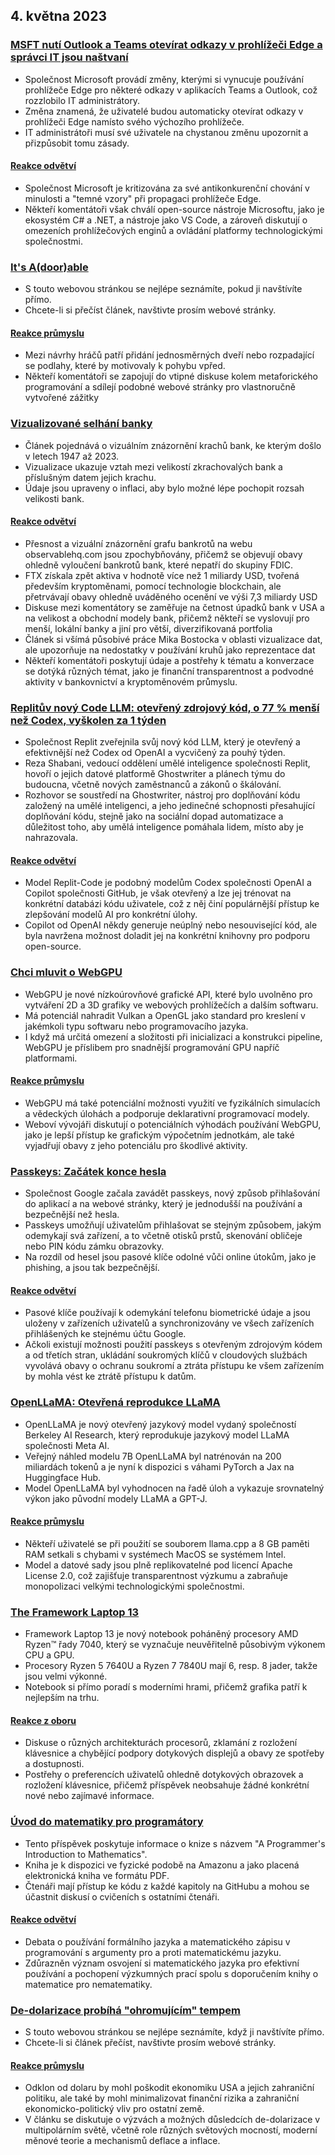 

<CallToAction />

<Steps>

## 4. května 2023

### [MSFT nutí Outlook a Teams otevírat odkazy v prohlížeči Edge a správci IT jsou naštvaní](https://www.theverge.com/2023/5/3/23709297/microsoft-edge-force-outlook-teams-web-links-open)

- Společnost Microsoft provádí změny, kterými si vynucuje používání prohlížeče Edge pro některé odkazy v aplikacích Teams a Outlook, což rozzlobilo IT administrátory.
- Změna znamená, že uživatelé budou automaticky otevírat odkazy v prohlížeči Edge namísto svého výchozího prohlížeče.
- IT administrátoři musí své uživatele na chystanou změnu upozornit a přizpůsobit tomu zásady.

#### [Reakce odvětví](http://news.ycombinator.com/item?id=35800158)

- Společnost Microsoft je kritizována za své antikonkurenční chování v minulosti a "temné vzory" při propagaci prohlížeče Edge.
- Někteří komentátoři však chválí open-source nástroje Microsoftu, jako je ekosystém C# a .NET, a nástroje jako VS Code, a zároveň diskutují o omezeních prohlížečových enginů a ovládání platformy technologickými společnostmi.

### [It's A(door)able](https://ncase.me/door/)

- S touto webovou stránkou se nejlépe seznámíte, pokud ji navštívíte přímo.
- Chcete-li si přečíst článek, navštivte prosím webové stránky.

#### [Reakce průmyslu](http://news.ycombinator.com/item?id=35800492)

- Mezi návrhy hráčů patří přidání jednosměrných dveří nebo rozpadající se podlahy, které by motivovaly k pohybu vpřed.
- Někteří komentátoři se zapojují do vtipné diskuse kolem metaforického programování a sdílejí podobné webové stránky pro vlastnoručně vytvořené zážitky

### [Vizualizované selhání banky](https://observablehq.com/@mbostock/bank-failures)

- Článek pojednává o vizuálním znázornění krachů bank, ke kterým došlo v letech 1947 až 2023.
- Vizualizace ukazuje vztah mezi velikostí zkrachovalých bank a příslušným datem jejich krachu.
- Údaje jsou upraveny o inflaci, aby bylo možné lépe pochopit rozsah velikosti bank.

#### [Reakce odvětví](http://news.ycombinator.com/item?id=35795975)

- Přesnost a vizuální znázornění grafu bankrotů na webu observablehq.com jsou zpochybňovány, přičemž se objevují obavy ohledně vyloučení bankrotů bank, které nepatří do skupiny FDIC.
- FTX získala zpět aktiva v hodnotě více než 1 miliardy USD, tvořená především kryptoměnami, pomocí technologie blockchain, ale přetrvávají obavy ohledně uváděného ocenění ve výši 7,3 miliardy USD
- Diskuse mezi komentátory se zaměřuje na četnost úpadků bank v USA a na velikost a obchodní modely bank, přičemž někteří se vyslovují pro menší, lokální banky a jiní pro větší, diverzifikovaná portfolia
- Článek si všímá působivé práce Mika Bostocka v oblasti vizualizace dat, ale upozorňuje na nedostatky v používání kruhů jako reprezentace dat
- Někteří komentátoři poskytují údaje a postřehy k tématu a konverzace se dotýká různých témat, jako je finanční transparentnost a podvodné aktivity v bankovnictví a kryptoměnovém průmyslu.

### [Replitův nový Code LLM: otevřený zdrojový kód, o 77 % menší než Codex, vyškolen za 1 týden](https://www.latent.space/p/reza-shabani#details)

- Společnost Replit zveřejnila svůj nový kód LLM, který je otevřený a efektivnější než Codex od OpenAI a vycvičený za pouhý týden.
- Reza Shabani, vedoucí oddělení umělé inteligence společnosti Replit, hovoří o jejich datové platformě Ghostwriter a plánech týmu do budoucna, včetně nových zaměstnanců a zákonů o škálování.
- Rozhovor se soustředí na Ghostwriter, nástroj pro doplňování kódu založený na umělé inteligenci, a jeho jedinečné schopnosti přesahující doplňování kódu, stejně jako na sociální dopad automatizace a důležitost toho, aby umělá inteligence pomáhala lidem, místo aby je nahrazovala.

#### [Reakce odvětví](http://news.ycombinator.com/item?id=35803435)

- Model Replit-Code je podobný modelům Codex společnosti OpenAI a Copilot společnosti GitHub, je však otevřený a lze jej trénovat na konkrétní databázi kódu uživatele, což z něj činí populárnější přístup ke zlepšování modelů AI pro konkrétní úlohy.
- Copilot od OpenAI někdy generuje neúplný nebo nesouvisející kód, ale byla navržena možnost doladit jej na konkrétní knihovny pro podporu open-source.

### [Chci mluvit o WebGPU](https://cohost.org/mcc/post/1406157-i-want-to-talk-about-webgpu)

- WebGPU je nové nízkoúrovňové grafické API, které bylo uvolněno pro vytváření 2D a 3D grafiky ve webových prohlížečích a dalším softwaru.
- Má potenciál nahradit Vulkan a OpenGL jako standard pro kreslení v jakémkoli typu softwaru nebo programovacího jazyka.
- I když má určitá omezení a složitosti při inicializaci a konstrukci pipeline, WebGPU je příslibem pro snadnější programování GPU napříč platformami.

#### [Reakce průmyslu](http://news.ycombinator.com/item?id=35800988)

- WebGPU má také potenciální možnosti využití ve fyzikálních simulacích a vědeckých úlohách a podporuje deklarativní programovací modely.
- Weboví vývojáři diskutují o potenciálních výhodách používání WebGPU, jako je lepší přístup ke grafickým výpočetním jednotkám, ale také vyjadřují obavy z jeho potenciálu pro škodlivé aktivity.

### [Passkeys: Začátek konce hesla](https://blog.google/technology/safety-security/the-beginning-of-the-end-of-the-password/)

- Společnost Google začala zavádět passkeys, nový způsob přihlašování do aplikací a na webové stránky, který je jednodušší na používání a bezpečnější než hesla.
- Passkeys umožňují uživatelům přihlašovat se stejným způsobem, jakým odemykají svá zařízení, a to včetně otisků prstů, skenování obličeje nebo PIN kódu zámku obrazovky.
- Na rozdíl od hesel jsou pasové klíče odolné vůči online útokům, jako je phishing, a jsou tak bezpečnější.

#### [Reakce odvětví](http://news.ycombinator.com/item?id=35801392)

- Pasové klíče používají k odemykání telefonu biometrické údaje a jsou uloženy v zařízeních uživatelů a synchronizovány ve všech zařízeních přihlášených ke stejnému účtu Google.
- Ačkoli existují možnosti použití passkeys s otevřeným zdrojovým kódem a od třetích stran, ukládání soukromých klíčů v cloudových službách vyvolává obavy o ochranu soukromí a ztráta přístupu ke všem zařízením by mohla vést ke ztrátě přístupu k datům.

### [OpenLLaMA: Otevřená reprodukce LLaMA](https://github.com/openlm-research/open_llama)

- OpenLLaMA je nový otevřený jazykový model vydaný společností Berkeley AI Research, který reprodukuje jazykový model LLaMA společnosti Meta AI.
- Veřejný náhled modelu 7B OpenLLaMA byl natrénován na 200 miliardách tokenů a je nyní k dispozici s váhami PyTorch a Jax na Huggingface Hub.
- Model OpenLLaMA byl vyhodnocen na řadě úloh a vykazuje srovnatelný výkon jako původní modely LLaMA a GPT-J.

#### [Reakce průmyslu](http://news.ycombinator.com/item?id=35798888)

- Někteří uživatelé se při použití se souborem llama.cpp a 8 GB paměti RAM setkali s chybami v systémech MacOS se systémem Intel.
- Model a datové sady jsou plně replikovatelné pod licencí Apache License 2.0, což zajišťuje transparentnost výzkumu a zabraňuje monopolizaci velkými technologickými společnostmi.

### [The Framework Laptop 13](https://frame.work/blog/announcing-the-framework-laptop-13-powered-by-amd-ryzen)

- Framework Laptop 13 je nový notebook poháněný procesory AMD Ryzen™ řady 7040, který se vyznačuje neuvěřitelně působivým výkonem CPU a GPU.
- Procesory Ryzen 5 7640U a Ryzen 7 7840U mají 6, resp. 8 jader, takže jsou velmi výkonné.
- Notebook si přímo poradí s moderními hrami, přičemž grafika patří k nejlepším na trhu.

#### [Reakce z oboru](http://news.ycombinator.com/item?id=35802210)

- Diskuse o různých architekturách procesorů, zklamání z rozložení klávesnice a chybějící podpory dotykových displejů a obavy ze spotřeby a dostupnosti.
- Postřehy o preferencích uživatelů ohledně dotykových obrazovek a rozložení klávesnice, přičemž příspěvek neobsahuje žádné konkrétní nové nebo zajímavé informace.

### [Úvod do matematiky pro programátory](https://pimbook.org)

- Tento příspěvek poskytuje informace o knize s názvem "A Programmer's Introduction to Mathematics".
- Kniha je k dispozici ve fyzické podobě na Amazonu a jako placená elektronická kniha ve formátu PDF.
- Čtenáři mají přístup ke kódu z každé kapitoly na GitHubu a mohou se účastnit diskusí o cvičeních s ostatními čtenáři.

#### [Reakce odvětví](http://news.ycombinator.com/item?id=35800136)

- Debata o používání formálního jazyka a matematického zápisu v programování s argumenty pro a proti matematickému jazyku.
- Zdůrazněn význam osvojení si matematického jazyka pro efektivní používání a pochopení výzkumných prací spolu s doporučením knihy o matematice pro nematematiky.

### [De-dolarizace probíhá "ohromujícím" tempem](https://www.bloomberg.com/news/articles/2023-04-18/de-dollarization-is-happening-at-a-stunning-pace-jen-says)

- S touto webovou stránkou se nejlépe seznámíte, když ji navštívíte přímo.
- Chcete-li si článek přečíst, navštivte prosím webové stránky.

#### [Reakce průmyslu](http://news.ycombinator.com/item?id=35796915)

- Odklon od dolaru by mohl poškodit ekonomiku USA a jejich zahraniční politiku, ale také by mohl minimalizovat finanční rizika a zahraniční ekonomicko-politický vliv pro ostatní země.
- V článku se diskutuje o výzvách a možných důsledcích de-dolarizace v multipolárním světě, včetně role různých světových mocností, moderní měnové teorie a mechanismů deflace a inflace.

</Steps>
